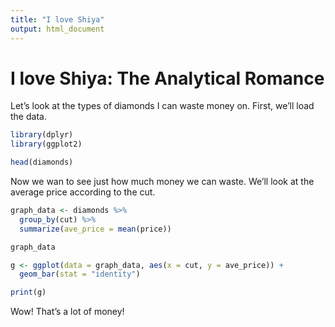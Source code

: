 ```yaml
---
title: "I love Shiya"
output: html_document
---
```


# I love Shiya: The Analytical Romance

Let's look at the types of diamonds I can waste money on. First, we'll load the
data.

```r
library(dplyr)
library(ggplot2)

head(diamonds)
```

Now we wan to see just how much money we can waste. We'll look at the average
price according to the cut.

```r
graph_data <- diamonds %>%
  group_by(cut) %>%
  summarize(ave_price = mean(price))

graph_data

g <- ggplot(data = graph_data, aes(x = cut, y = ave_price)) +
  geom_bar(stat = "identity")

print(g)
```

Wow! That's a lot of money!
